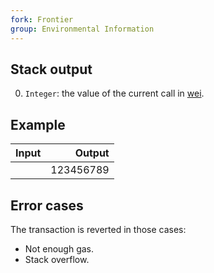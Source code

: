 ```yaml
---
fork: Frontier
group: Environmental Information
---
```


## Stack output

0. `Integer`: the value of the current call in [wei](https://www.investopedia.com/terms/w/wei.asp).

## Example

| Input | Output |
|------:|-------:|
|  | 123456789 |

## Error cases

The transaction is reverted in those cases:
- Not enough gas.
- Stack overflow.
